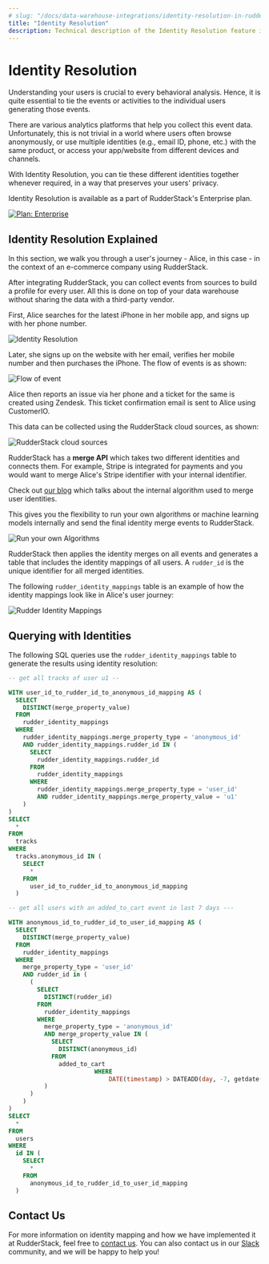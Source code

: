 ```yaml
---
# slug: "/docs/data-warehouse-integrations/identity-resolution-in-rudderstack"
title: "Identity Resolution"
description: Technical description of the Identity Resolution feature in RudderStack
---
```


# Identity Resolution

Understanding your users is crucial to every behavioral analysis. Hence, it is quite essential to tie the events or activities to the individual users generating those events.

There are various analytics platforms that help you collect this event data. Unfortunately, this is not trivial in a world where users often browse anonymously, or use multiple identities \(e.g., email ID, phone, etc.\) with the same product, or access your app/website from different devices and channels.

With Identity Resolution, you can tie these different identities together whenever required, in a way that preserves your users' privacy.

<div class="infoBlock">

Identity Resolution is available as a part of RudderStack's Enterprise plan.

</div>

[![Plan: Enterprise](https://img.shields.io/static/v1?label=PLAN&message=ENTERPRISE&color=blueviolet&style=for-the-badge)](https://rudderstack.com/enterprise-quote)

## Identity Resolution Explained

In this section, we walk you through a user's journey - Alice, in this case - in the context of an e-commerce company using RudderStack.

After integrating RudderStack, you can collect events from sources to build a profile for every user. All this is done on top of your data warehouse without sharing the data with a third-party vendor.

First, Alice searches for the latest iPhone in her mobile app, and signs up with her phone number.

<img src="../assets/image (80).png" alt="Identity Resolution" />

Later, she signs up on the website with her email, verifies her mobile number and then purchases the iPhone. The flow of events is as shown:

<img src="../assets/image (93).png" alt="Flow of event" />

Alice then reports an issue via her phone and a ticket for the same is created using Zendesk. This ticket confirmation email is sent to Alice using CustomerIO.

This data can be collected using the RudderStack cloud sources, as shown:

<img src="../assets/image (12).png" alt="RudderStack cloud sources" />

RudderStack has a **merge API** which takes two different identities and connects them. For example, Stripe is integrated for payments and you would want to merge Alice's Stripe identifier with your internal identifier.

<div class="successBlock">

  Check out <a href="https://rudderstack.com/blog/identity-graph-and-identity-resolution-in-sql/">our blog</a> which talks about the internal algorithm used to merge user identities.
</div>

This gives you the flexibility to run your own algorithms or machine learning models internally and send the final identity merge events to RudderStack.

<img src="../assets/image (87).png" alt="Run your own Algorithms" />

RudderStack then applies the identity merges on all events and generates a table that includes the identity mappings of all users. A `rudder_id` is the unique identifier for all merged identities.

The following `rudder_identity_mappings` table is an example of how the identity mappings look like in Alice's user journey:

<img src="../assets/image (64).png" alt="Rudder Identity Mappings" />

## Querying with Identities

The following SQL queries use the `rudder_identity_mappings` table to generate the results using identity resolution:

```sql
-- get all tracks of user u1 --

WITH user_id_to_rudder_id_to_anonymous_id_mapping AS (
  SELECT
    DISTINCT(merge_property_value)
  FROM
    rudder_identity_mappings
  WHERE
    rudder_identity_mappings.merge_property_type = 'anonymous_id'
    AND rudder_identity_mappings.rudder_id IN (
      SELECT
        rudder_identity_mappings.rudder_id
      FROM
        rudder_identity_mappings
      WHERE
        rudder_identity_mappings.merge_property_type = 'user_id'
        AND rudder_identity_mappings.merge_property_value = 'u1'
    )
)
SELECT
  *
FROM
  tracks
WHERE
  tracks.anonymous_id IN (
    SELECT
      *
    FROM
      user_id_to_rudder_id_to_anonymous_id_mapping
  )

-- get all users with an added_to_cart event in last 7 days ---

WITH anonymous_id_to_rudder_id_to_user_id_mapping AS (
  SELECT
    DISTINCT(merge_property_value)
  FROM
    rudder_identity_mappings
  WHERE
    merge_property_type = 'user_id'
    AND rudder_id in (
      (
        SELECT
          DISTINCT(rudder_id)
        FROM
          rudder_identity_mappings
        WHERE
          merge_property_type = 'anonymous_id'
          AND merge_property_value IN (
            SELECT
              DISTINCT(anonymous_id)
            FROM
              added_to_cart
						WHERE
							DATE(timestamp) > DATEADD(day, -7, getdate())
          )
      )
    )
)
SELECT
  *
FROM
  users
WHERE
  id IN (
    SELECT
      *
    FROM
      anonymous_id_to_rudder_id_to_user_id_mapping
  )
```

## Contact Us

For more information on identity mapping and how we have implemented it at RudderStack, feel free to [contact us](mailto:%20docs@rudderstack.com). You can also contact us in our [Slack](https://rudderstack.com/join-rudderstack-slack-community) community, and we will be happy to help you!
